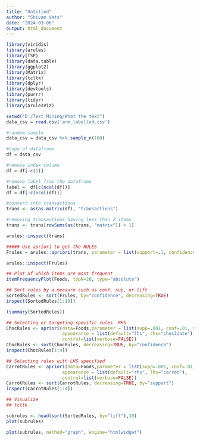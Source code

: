 ```yaml
---
title: "Untitled"
author: "Shivam Vats"
date: "2024-03-06"
output: html_document
---
```


```r

library(viridis)
library(arules)
library(TSP)
library(data.table)
library(ggplot2)
library(Matrix)
library(tcltk)
library(dplyr)
library(devtools)
library(purrr)
library(tidyr)
library(arulesViz)

```

```r
setwd("D:/Text Mining/What the text")
data_csv = read.csv('arm_labelled.csv')

#random sample
data_csv = data_csv %>% sample_n(100)

#copy of dataframe
df = data_csv

#remove index column
df = df[-c(1)]

#remove label from the dataframe
label =  df[c(ncol(df))]
df = df[-c(ncol(df))]

#convert into transactions
trans <- as(as.matrix(df), "transactions")

#removing transactions having less than 2 items
trans <- trans[rowSums(as(trans, "matrix")) > 1]

arules::inspect(trans)
```

```r

##### Use apriori to get the RULES
Frules = arules::apriori(trans, parameter = list(support=.1, confidence=.1, minlen=2))

```

```r

arules::inspect(Frules)

```

```r

## Plot of which items are most frequent
itemFrequencyPlot(Foods, topN=20, type="absolute")

```


```r

## Sort rules by a measure such as conf, sup, or lift
SortedRules <- sort(Frules, by="confidence", decreasing=TRUE)
inspect(SortedRules[1:10])

```

```r

(summary(SortedRules))

```


```r

## Selecting or targeting specific rules  RHS
ChocRules <- apriori(data=Foods,parameter = list(supp=.001, conf=.01, minlen=2),
                     appearance = list(default="lhs", rhs="chocloate"),
                     control=list(verbose=FALSE))
ChocRules <- sort(ChocRules, decreasing=TRUE, by="confidence")
inspect(ChocRules[1:4])

```

```r

## Selecting rules with LHS specified
CarrotRules <- apriori(data=Foods,parameter = list(supp=.001, conf=.01, minlen=2),
                     appearance = list(default="rhs", lhs="carrot"),
                     control=list(verbose=FALSE))
CarrotRules <- sort(CarrotRules, decreasing=TRUE, by="support")
inspect(CarrotRules[1:4])

```

```r

## Visualize
## tcltk

subrules <- head(sort(SortedRules, by="lift"),10)
plot(subrules)

```


```r

plot(subrules, method="graph", engine="htmlwidget")

```
